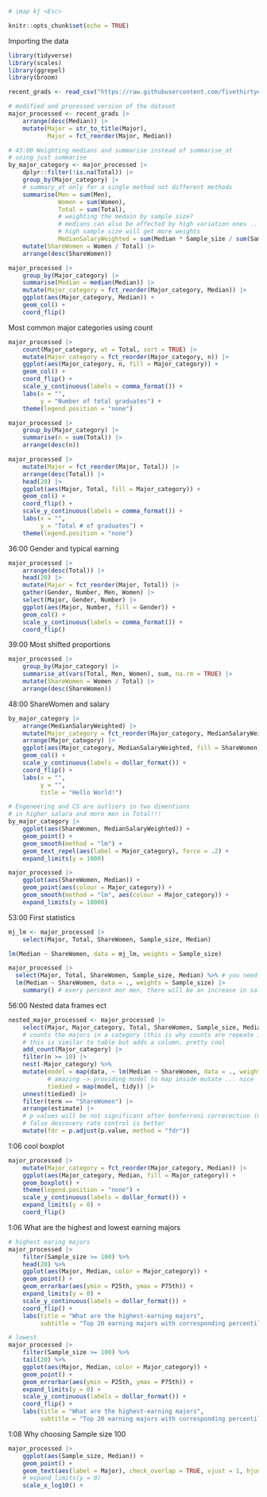 ```r
# imap kj <Esc>
```

```r
knitr::opts_chunk$set(echo = TRUE)
```


Importing the data
```r
library(tidyverse)
library(scales)
library(ggrepel)
library(broom)

recent_grads <- read_csv("https://raw.githubusercontent.com/fivethirtyeight/data/master/college-majors/recent-grads.csv")

# modified and processed version of the dataset
major_processed <- recent_grads |> 
    arrange(desc(Median)) |> 
    mutate(Major = str_to_title(Major),
           Major = fct_reorder(Major, Median))

# 43:00 Weighting medians and summarise instead of summarise_at
# using just summarise
by_major_category <- major_processed |> 
    dplyr::filter(!is.na(Total)) |> 
    group_by(Major_category) |> 
    # summary_at only for a single method not different methods
    summarise(Men = sum(Men), 
              Women = sum(Women),
              Total = sum(Total),
              # weighting the medain by sample size?
              # medians can also be affected by high variation ones ...
              # high sample size will get more weights
              MedianSalaryWeighted = sum(Median * Sample_size / sum(Sample_size))) |>  
    mutate(ShareWomen = Women / Total) |> 
    arrange(desc(ShareWomen))
```


```r
major_processed |> 
    group_by(Major_category) |> 
    summarise(Median = median(Median)) |> 
    mutate(Major_category = fct_reorder(Major_category, Median)) |> 
    ggplot(aes(Major_category, Median)) +
    geom_col() +
    coord_flip()
```

Most common major categories using count

```r
major_processed |> 
    count(Major_category, wt = Total, sort = TRUE) |>
    mutate(Major_category = fct_reorder(Major_category, n)) |>
    ggplot(aes(Major_category, n, fill = Major_category)) +
    geom_col() +
    coord_flip() +
    scale_y_continuous(labels = comma_format()) +
    labs(x = "",
         y = "Number of total graduates") +
    theme(legend.position = "none")

major_processed |> 
    group_by(Major_category) |> 
    summarise(n = sum(Total)) |> 
    arrange(desc(n))
```

```r
major_processed |> 
    mutate(Major = fct_reorder(Major, Total)) |>
    arrange(desc(Total)) |> 
    head(20) |> 
    ggplot(aes(Major, Total, fill = Major_category)) +
    geom_col() +
    coord_flip() +
    scale_y_continuous(labels = comma_format()) +
    labs(x = "",
         y = "Total # of graduates") +
    theme(legend.position = "none")
```

36:00 Gender and typical earning
```r
major_processed |> 
    arrange(desc(Total)) |> 
    head(20) |> 
    mutate(Major = fct_reorder(Major, Total)) |> 
    gather(Gender, Number, Men, Women) |> 
    select(Major, Gender, Number) |> 
    ggplot(aes(Major, Number, fill = Gender)) +
    geom_col() +
    scale_y_continuous(labels = comma_format()) +
    coord_flip()
```


39:00 Most shifted proportions
```r
major_processed |> 
    group_by(Major_category) |> 
    summarise_at(vars(Total, Men, Women), sum, na.rm = TRUE) |> 
    mutate(ShareWomen = Women / Total) |> 
    arrange(desc(ShareWomen))
```


48:00 ShareWomen and salary
```r
by_major_category |> 
    arrange(MedianSalaryWeighted) |> 
    mutate(Major_category = fct_reorder(Major_category, MedianSalaryWeighted, .desc = TRUE)) |> 
    arrange(Major_category) |> 
    ggplot(aes(Major_category, MedianSalaryWeighted, fill = ShareWomen)) +
    geom_col() +
    scale_y_continuous(labels = dollar_format()) +
    coord_flip() +
    labs(x = "",
         y = "",
         title = "Hello World!")

# Engeneering and CS are outliers in two dimentions
# in higher salara and more men in Total!!!
by_major_category |> 
    ggplot(aes(ShareWomen, MedianSalaryWeighted)) +
    geom_point() +
    geom_smooth(method = "lm") +
    geom_text_repel(aes(label = Major_category), force = .2) +
    expand_limits(y = 1000)

major_processed |> 
    ggplot(aes(ShareWomen, Median)) +
    geom_point(aes(colour = Major_category)) +
    geom_smooth(method = "lm", aes(colour = Major_category)) +
    expand_limits(y = 10000)
```

53:00 First statistics
```r
mj_lm <- major_processed |> 
    select(Major, Total, ShareWomen, Sample_size, Median)

lm(Median ~ ShareWomen, data = mj_lm, weights = Sample_size)

major_processed |> 
  select(Major, Total, ShareWomen, Sample_size, Median) %>% # you need this pipe here!
  lm(Median ~ ShareWomen, data = ., weights = Sample_size) |>
    summary() # every percent mor men, there will be an increase in salary by 236 dollars!
```


56:00 Nested data frames ect 
```r

nested_major_processed <- major_processed |> 
    select(Major, Major_category, Total, ShareWomen, Sample_size, Median) |> 
    # counts the majors in a category (this is why counts are repeate in n column)
    # this is similar to table but adds a column, pretty cool
    add_count(Major_category) |> 
    filter(n >= 10) |> 
    nest(-Major_category) %>%
    mutate(model = map(data, ~ lm(Median ~ ShareWomen, data = ., weights = Sample_size)),
           # amazing -> providing model to map inside mutate ... nice
           tiedied = map(model, tidy)) |> 
    unnest(tiedied) |> 
    filter(term == "ShareWomen") |> 
    arrange(estimate) |> 
    # p values will be not significant after bonferroni correcection (multiplication by n groups)
    # false descovery rate control is better
    mutate(fdr = p.adjust(p.value, method = "fdr"))
```

1:06 cool boxplot 
```r
major_processed |> 
    mutate(Major_category = fct_reorder(Major_category, Median)) |> 
    ggplot(aes(Major_category, Median, fill = Major_category)) +
    geom_boxplot() +
    theme(legend.position = "none") +
    scale_y_continuous(labels = dollar_format()) +
    expand_limits(y = 0) +
    coord_flip()
```
1:06 What are the highest and lowest earning majors

```r
# highest earing majors
major_processed |> 
    filter(Sample_size >= 100) %>%
    head(20) %>%
    ggplot(aes(Major, Median, color = Major_category)) +
    geom_point() +
    geom_errorbar(aes(ymin = P25th, ymax = P75th)) +
    expand_limits(y = 0) +
    scale_y_continuous(labels = dollar_format()) +
    coord_flip() +
    labs(title = "What are the highest-earning majors",
         subtitle = "Top 20 earning majors with corresponding percentiles")

# lowest
major_processed |> 
    filter(Sample_size >= 100) %>%
    tail(20) %>%
    ggplot(aes(Major, Median, color = Major_category)) +
    geom_point() +
    geom_errorbar(aes(ymin = P25th, ymax = P75th)) +
    expand_limits(y = 0) +
    scale_y_continuous(labels = dollar_format()) +
    coord_flip() +
    labs(title = "What are the highest-earning majors",
         subtitle = "Top 20 earning majors with corresponding percentiles")

```
1:08 Why choosing Sample size 100

```r
major_processed |> 
    ggplot(aes(Sample_size, Median)) +
    geom_point() +
    geom_text(aes(label = Major), check_overlap = TRUE, vjust = 1, hjust = 1) +
    # expand_limits(y = 0)
    scale_x_log10() +
```

